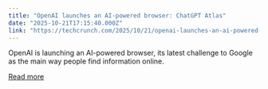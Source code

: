 ```yaml
---
title: "OpenAI launches an AI-powered browser: ChatGPT Atlas"
date: "2025-10-21T17:15:40.000Z"
link: "https://techcrunch.com/2025/10/21/openai-launches-an-ai-powered-browser-chatgpt-atlas/"
---
```


OpenAI is launching an AI-powered browser, its latest challenge to Google as the main way people find information online.

[Read more](https://techcrunch.com/2025/10/21/openai-launches-an-ai-powered-browser-chatgpt-atlas/)
